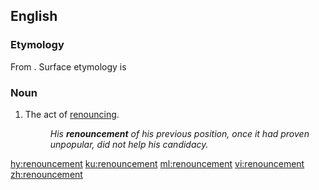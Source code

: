 ==English==

===Etymology===
From {{etyl|fro|en}} {{term|renoncement|lang=fro}}. Surface etymology is {{suffix|renounce|ment|lang=en}}

===Noun===
{{en-noun}}

# The act of [[renounce|renouncing]].
#: ''His '''renouncement''' of his previous position, once it had proven unpopular, did not help his candidacy.''

[[hy:renouncement]]
[[ku:renouncement]]
[[ml:renouncement]]
[[vi:renouncement]]
[[zh:renouncement]]